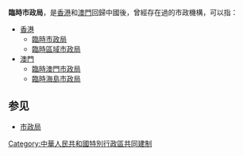 '''臨時市政局'''，是[[香港|香港]]和[[澳門|澳門]]回歸中國後，曾經存在過的市政機構，可以指：
*[[香港|香港]]
**[[市政局_(香港)#解散|臨時市政局]]
**[[區域市政局#解散|臨時區域市政局]]
*[[澳門|澳門]]
**[[臨時澳門市政局|臨時澳門市政局]]
**[[臨時海島市政局|臨時海島市政局]]

==参见==
*[[市政局|市政局]]

{{disambig|Cat=組織機構消歧義}}
[[Category:中華人民共和國特別行政區共同建制|Category:中華人民共和國特別行政區共同建制]]